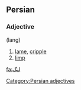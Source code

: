 ==Persian==

===Adjective===
'''{{fa-Arab|لنگ}}''' (lang)

# [[lame]], [[cripple]]
# [[limp]]

[[Category:Persian adjectives]]

[[fa:لنگ]]